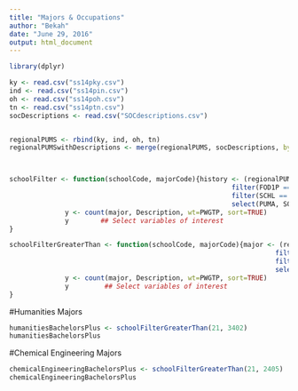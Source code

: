 ```yaml
---
title: "Majors & Occupations"
author: "Bekah"
date: "June 29, 2016"
output: html_document
---
```


```r
library(dplyr)

ky <- read.csv("ss14pky.csv")
ind <- read.csv("ss14pin.csv")
oh <- read.csv("ss14poh.csv")
tn <- read.csv("ss14ptn.csv")
socDescriptions <- read.csv("SOCdescriptions.csv")


regionalPUMS <- rbind(ky, ind, oh, tn)
regionalPUMSwithDescriptions <- merge(regionalPUMS, socDescriptions, by="SOCP")



schoolFilter <- function(schoolCode, majorCode){history <- (regionalPUMSwithDescriptions %>%
                                                        filter(FOD1P == majorCode) %>% 
                                                        filter(SCHL == schoolCode)%>%
                                                        select(PUMA, SOCP, Description, SCHL, PWGTP, FOD1P))
              y <- count(major, Description, wt=PWGTP, sort=TRUE)
              y        ## Select variables of interest 
}

schoolFilterGreaterThan <- function(schoolCode, majorCode){major <- (regionalPUMSwithDescriptions %>%
                                                                   filter(FOD1P == majorCode) %>% 
                                                                   filter(SCHL >= schoolCode)%>%
                                                                   select(PUMA, SOCP, Description,SCHL, PWGTP, FOD1P))
              y <- count(major, Description, wt=PWGTP, sort=TRUE)
              y         ## Select variables of interest 
}
```


#Humanities Majors
```r
humanitiesBachelorsPlus <- schoolFilterGreaterThan(21, 3402)
humanitiesBachelorsPlus
```

#Chemical Engineering Majors
```r
chemicalEngineeringBachelorsPlus <- schoolFilterGreaterThan(21, 2405)
chemicalEngineeringBachelorsPlus
```


